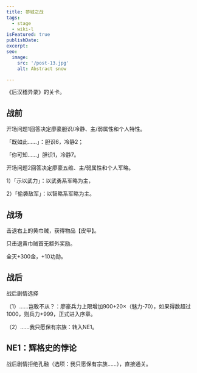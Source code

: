 ```yaml
---
title: 蓼城之战
tags:
  - stage
  - wiki-l
isFeatured: true
publishDate: 
excerpt: 
seo:
  image:
    src: '/post-13.jpg'
    alt: Abstract snow

---
```



《后汉稽异录》的关卡。

<h2 class={styles.sectionTitle}>战前</h2>

开场问题1回答决定廖豪胆识/冷静、主/弱属性和个人特性。

「既如此……」：胆识6，冷静2；

「你可知……」胆识1，冷静7。

开场问题2回答决定廖豪五维、主/弱属性和个人军略。

1）「示以武力」：以武勇系军略为主，

2）「偷袭敌军」：以智略系军略为主。

<h2 class={styles.sectionTitle}>战场</h2>

击退右上的黄巾贼，获得物品【皮甲】。

只击退黄巾贼首无额外奖励。

全灭+300金，+10功勋。

<h2 class={styles.sectionTitle}>战后</h2>

战后剧情选择

（1）……岂敢不从？：廖豪兵力上限增加900+20×（魅力-70），如果得数超过1000，则兵力+999，正式进入序章。

（2）……我只愿保有宗族：转入NE1。


<h2 class={styles.sectionTitle}>NE1：辉格史的悖论</h2>

战后剧情拒绝孔融（选项：我只愿保有宗族……），直接通关。
